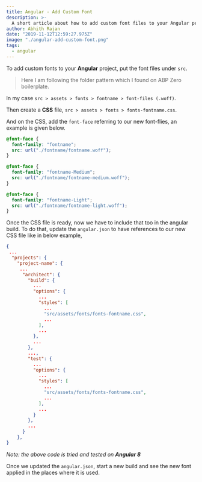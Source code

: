 ```yaml
---
title: Angular - Add Custom Font
description: >-
  A short article about how to add custom font files to your Angular projects.
author: Abhith Rajan
date: "2019-11-12T12:59:27.975Z"
image: "./angular-add-custom-font.png"
tags:
  - angular
---
```


To add custom fonts to your **Angular** project, put the font files under `src`.

> Here I am following the folder pattern which I found on ABP Zero boilerplate.

In my case `src > assets > fonts > fontname > font-files (.woff)`.

Then create a **CSS** file, `src > assets > fonts > fonts-fontname.css`.

And on the CSS, add the `font-face` referring to our new font-flies, an example is given below.

```css
@font-face {
  font-family: "fontname";
  src: url("./fontname/fontname.woff");
}

@font-face {
  font-family: "fontname-Medium";
  src: url("./fontname/fontname-medium.woff");
}

@font-face {
  font-family: "fontname-Light";
  src: url("./fontname/fontname-light.woff");
}
```

Once the CSS file is ready, now we have to include that too in the angular build.
To do that, update the `angular.json` to have references to our new CSS file like in below example,

```json
{
 ...
  "projects": {
    "project-name": {
     ...
      "architect": {
        "build": {
          ...
          "options": {
            ...
            "styles": [
              ...
              "src/assets/fonts/fonts-fontname.css",
              ...
            ],
            ...
          },
          ...
        },
        ...,
        "test": {
          ...
          "options": {
            ...
            "styles": [
              ...
              "src/assets/fonts/fonts-fontname.css",
              ...
            ],
            ...
          }
        },
        ...
      }
    },
}
```

_Note: the above code is tried and tested on **Angular 8**_

Once we updated the `angular.json`, start a new build and see the new font applied in the places where it is used.
